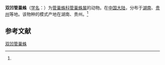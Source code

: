 {{Speciesbox
| name = 双凹管巢蛛
| status = 
| status_system = 
| image = 
| genus = Clubiona
| species = duoconcava
| authority = (Zhang et Hu, 1991)<ref name='id14245'>{{cite web| url =http://www.bioinfo.cn/db05/BjdwSpecies.php?action=view&id=14245| title =双凹管巢蛛| work =《中国动物物种编目数据库》| publisher =中国科学院微生物研究所| author =中国科学院动物研究所| accessdate =2009-04-28| deadurl =yes| archiveurl =https://web.archive.org/web/20160305020214/http://www.bioinfo.cn/db05/BjdwSpecies.php?action=view&id=14245| archivedate =2016-03-05}}</ref>
}}

'''双凹管巢蛛'''（[[学名|学名]]：{{lang|la|''Clubiona duoconcava''}}）为[[管巢蛛科|管巢蛛科]][[管巢蛛属|管巢蛛属]]的动物。在[[中国大陆|中国大陆]]，分布于[[湖南|湖南]]、[[贵州|贵州]]等地。该物种的模式产地在湖南、贵州。<ref name='id14245'/>

== 参考文献 ==
{{reflist}}

{{Wikispecies|Clubiona duoconcava}}
{{Taxonbar|from=Q730610}}

[[Category:管巢蛛属|双凹管巢蛛]]


{{蜘蛛小作品}}